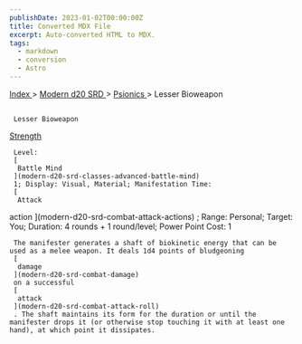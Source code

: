 ```yaml
---
publishDate: 2023-01-02T00:00:00Z
title: Converted MDX File
excerpt: Auto-converted HTML to MDX.
tags:
  - markdown
  - conversion
  - Astro
---
```







[
      Index
     ](-index)
     >
     [
      Modern d20 SRD
     ](modern-d20-srd-index)
     >
     [
      Psionics
     ](modern-d20-srd-psionics-index)
     > Lesser Bioweapon
    





## 
     Lesser Bioweapon
    



[
      Strength
     ](modern-d20-srd-basics-ability-scores)




     Level:
     [
      Battle Mind
     ](modern-d20-srd-classes-advanced-battle-mind)
     1; Display: Visual, Material; Manifestation Time:
     [
      Attack
action
     ](modern-d20-srd-combat-attack-actions)
     ; Range: Personal; Target: You; Duration: 4 rounds + 1 round/level; Power Point Cost: 1
    



     The manifester generates a shaft of biokinetic energy that can be used as a melee weapon. It deals 1d4 points of bludgeoning
     [
      damage
     ](modern-d20-srd-combat-damage)
     on a successful
     [
      attack
     ](modern-d20-srd-combat-attack-roll)
     . The shaft maintains its form for the duration or until the manifester drops it (or otherwise stop touching it with at least one hand), at which point it dissipates.
    




